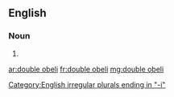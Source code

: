 ==English==

===Noun===
{{head|en|noun plural form|head=[[double]] [[obeli]]}}

# {{plural of|double obelus|lang=en}}

[[Category:English irregular plurals ending in "-i"]]

[[ar:double obeli]]
[[fr:double obeli]]
[[mg:double obeli]]